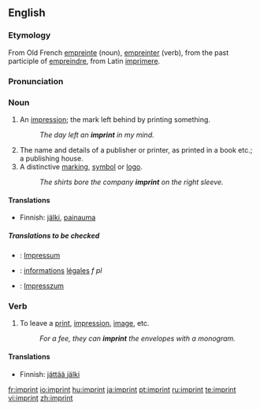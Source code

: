 ==English==
===Etymology===
From Old French [[empreinte]] (noun), [[empreinter]] (verb), from the past participle of [[empreindre]], from Latin [[imprimere]].

===Pronunciation===
{{IPA|/ˈɪmprɪnt/}}
 
===Noun===
{{en-noun}}

#An [[impression]]; the mark left behind by printing something.
#:''The day left an '''imprint''' in my mind.''
# The name and details of a publisher or printer, as printed in a book etc.; a publishing house.
#A distinctive [[marking]], [[symbol]] or [[logo]].
#:''The shirts bore the company '''imprint''' on the right sleeve.''

====Translations====
{{trans-top|An impression; the mark left behind by printing something}}
*Finnish: [[jälki]], [[painauma]]
{{trans-mid}}
{{trans-bottom}}

{{trans-top|The name and details of a publisher or printer, as printed in a book etc}}
{{trans-mid}}
{{trans-bottom}}

{{trans-top|A distinctive marking, symbol or logo}}
{{trans-mid}}
{{trans-bottom}}

=====Translations to be checked=====
{{checktrans}}
{{top}}
*{{ttbc|German}}: [[Impressum]] {{n}}
*{{ttbc|French}}: [[information]]s [[légal]]es ''f pl''
{{mid}}
*{{ttbc|Hungarian}}: [[Impresszum]] {{n}}
{{bottom}}

===Verb===
{{en-verb}}

#To leave a [[print]], [[impression]], [[image]], etc.
#:''For a fee, they can '''imprint''' the envelopes with a monogram.''

====Translations====
{{trans-top|To leave a print, impression, image, etc.}}
*Finnish: [[jättää jälki]]
{{trans-mid}}
{{trans-bottom}}

[[fr:imprint]]
[[io:imprint]]
[[hu:imprint]]
[[ja:imprint]]
[[pt:imprint]]
[[ru:imprint]]
[[te:imprint]]
[[vi:imprint]]
[[zh:imprint]]